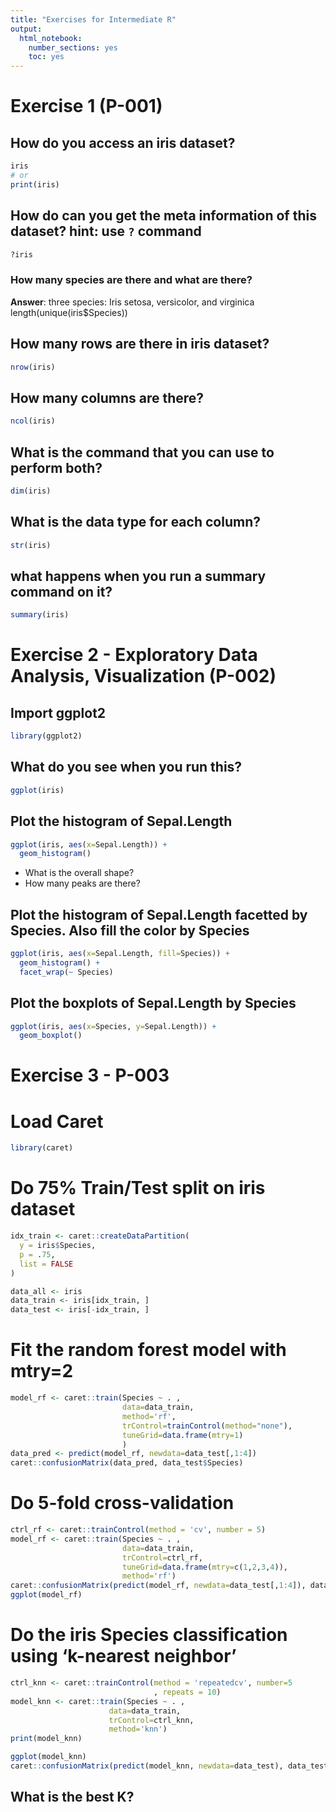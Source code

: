 ```yaml
---
title: "Exercises for Intermediate R"
output:
  html_notebook:
    number_sections: yes
    toc: yes
---
```


# Exercise 1 (P-001)

## How do you access an iris dataset?

```r
iris
# or
print(iris)
```
## How do can you get the meta information of this dataset? hint: use `?` command

```r
?iris
```

### How many species are there and what are there?

__Answer__:
<!-- write your answer below -->
three species: Iris setosa, versicolor, and virginica
length(unique(iris$Species))

## How many rows are there in iris dataset?

```r
nrow(iris)
```

## How many columns are there?

```r
ncol(iris)
```

## What is the command that you can use to perform both?

```r
dim(iris)
```

## What is the data type for each column?

```r
str(iris)
```

## what happens when you run a summary command on it?

```r
summary(iris)
```


# Exercise 2 - Exploratory Data Analysis, Visualization (P-002)

## Import ggplot2

```r
library(ggplot2)
```

## What do you see when you run this?

```r
ggplot(iris)
```

## Plot the histogram of Sepal.Length

```r
ggplot(iris, aes(x=Sepal.Length)) +
  geom_histogram()
```

* What is the overall shape?
* How many peaks are there?


## Plot the histogram of Sepal.Length facetted by Species. Also fill the color by Species

```r
ggplot(iris, aes(x=Sepal.Length, fill=Species)) +
  geom_histogram() + 
  facet_wrap(~ Species)
```

## Plot the boxplots of Sepal.Length by Species

```r
ggplot(iris, aes(x=Species, y=Sepal.Length)) +
  geom_boxplot()
```



# Exercise 3 - P-003

# Load Caret

```r
library(caret)
```

# Do 75% Train/Test split on iris dataset

```r
idx_train <- caret::createDataPartition(
  y = iris$Species,
  p = .75,
  list = FALSE
)

data_all <- iris
data_train <- iris[idx_train, ]
data_test <- iris[-idx_train, ]
```

# Fit the random forest model with mtry=2

```r
model_rf <- caret::train(Species ~ . , 
                         data=data_train, 
                         method='rf', 
                         trControl=trainControl(method="none"),
                         tuneGrid=data.frame(mtry=1)
                         )
data_pred <- predict(model_rf, newdata=data_test[,1:4])
caret::confusionMatrix(data_pred, data_test$Species)
```

# Do 5-fold cross-validation

```r
ctrl_rf <- caret::trainControl(method = 'cv', number = 5)
model_rf <- caret::train(Species ~ . , 
                         data=data_train, 
                         trControl=ctrl_rf,
                         tuneGrid=data.frame(mtry=c(1,2,3,4)),
                         method='rf')
caret::confusionMatrix(predict(model_rf, newdata=data_test[,1:4]), data_test$Species)
ggplot(model_rf)
```


# Do the iris Species classification using 'k-nearest neighbor'


```r
ctrl_knn <- caret::trainControl(method = 'repeatedcv', number=5
                                , repeats = 10)
model_knn <- caret::train(Species ~ . ,
                      data=data_train,
                      trControl=ctrl_knn,
                      method='knn')
print(model_knn)
```
```r
ggplot(model_knn)
caret::confusionMatrix(predict(model_knn, newdata=data_test), data_test$Species)
```

## What is the best K?
